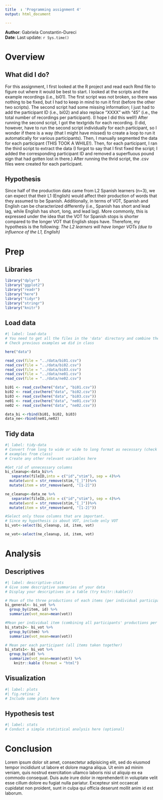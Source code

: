 ```yaml
---
title  : 'Programming assignment 4'
output: html_document

---
```


**Author**: Gabriela Constantin-Dureci  
**Date**: Last update: `r Sys.time()`


# Overview

<!-- 
  Talk briefly about what you did here 
  Describe your hypotheses
-->

## What did I do?

For this assignment, I first looked at the R project and read each Rmd file to figure out where it would be best to start. I looked at the scripts and the example recordings (i.e., bi01). The first script was not broken, so there was nothing to be fixed, but I had to keep in mind to run it first (before the other two scripts). The second script had some missing information; I just had to add the participant ID (i.e., bi02) and also replace "XXXX" with "45" (i.e., the total number of recordings per participant). (I hope I did this well!) After running the second script, I got the textgrids for each recording. (I did, however, have to run the second script individually for each participant, so I wonder if there is a way (that I might have missed) to create a loop to run it automatically for various participants). Then, I manually segmented the data for each participant (THIS TOOK A WHILE!). Then, for each participant, I ran the third script to extract the data (I forgot to say that I first fixed the script; I added the corresponding participant ID and removed a superfluous pound sign that had gotten lost in there.) After running the thrid script, the .csv files were created for each participant.

## Hypothesis

Since half of the production data came from L2 Spanish learners (n=3), we can expect that their L1 (English) would affect their production of words that they assumed to be Spanish. Additionally, in terms of VOT, Spanish and English can be characterized differently (i.e., Spanish has short and lead lag, while English has short, long, and lead lag). More commonly, this is expressed under the idea that the VOT for Spanish stops is shorter compared to the longer VOT that English stops have. Therefore, my hypothesis is the following: *The L2 learners will have longer VOTs (due to influence of the L1, English)* 

# Prep

## Libraries

```r
library("dplyr")   
library("ggplot2") 
library("readr")   
library("here")    
library("tidyr")
library("stringr")
library("knitr")

```

## Load data

```r
#| label: load-data
# You need to get all the files in the 'data' directory and combine them
# Check previous examples we did in class 

here("data")

read_csv(file = "../data/bi01.csv")
read_csv(file = "../data/bi02.csv")
read_csv(file = "../data/bi03.csv")
read_csv(file = "../data/ne01.csv")
read_csv(file = "../data/ne02.csv")

bi01 <- read_csv(here("data", "bi01.csv"))
bi02 <- read_csv(here("data", "bi02.csv"))
bi03 <- read_csv(here("data", "bi03.csv"))
ne01 <- read_csv(here("data", "ne01.csv"))
ne02 <- read_csv(here("data", "ne02.csv"))

data_bi <-rbind(bi01, bi02, bi03)
data_ne<-rbind(ne01,ne02)
``` 

## Tidy data

```r
#| label: tidy-data
# Convert from long to wide or wide to long format as necessary (check 
# examples from class)
# Create any other relevant variables here 

#Get rid of unnecessary columns
bi_cleanup<-data_bi%>%
   separate(fileID,into = c("id","stim"), sep = 4)%>%
  mutate(word = str_remove(stim,"[_]"))%>%
  mutate(item = str_remove(word, "[1-2]"))

ne_cleanup<-data_ne %>% 
   separate(fileID,into = c("id","stim"), sep = 4)%>%
  mutate(word = str_remove(stim,"[_]"))%>%
  mutate(item = str_remove(word, "[1-2]"))

#Select only those columns that are important.
# Since my hypothesis is about VOT, include only VOT
bi_vot<-select(bi_cleanup, id, item, vot)

ne_vot<-select(ne_cleanup, id, item, vot)

```

# Analysis

## Descriptives

```r
#| label: descriptive-stats
# Give some descriptive summaries of your data 
# Display your descriptives in a table (try knitr::kable())

# Mean of the three productions of each items (per individual participant)
bi_general<- bi_vot %>% 
  group_by(item, id) %>% 
  summarize(vot_mean=mean(vot))

#Mean per individual item (combining all participants' productions per item)
bi_stats2<- bi_vot %>% 
  group_by(item) %>% 
  summarize(vot_mean=mean(vot))
```

```r
# Mean per each participant (all items taken together)
bi_stats1<- bi_vot %>% 
  group_by(id) %>% 
  summarize(vot_mean=mean(vot)) %>% 
    knitr::kable (format = "html")

```

## Visualization

```r
#| label: plots 
#| fig.retina: 2
# Include some plots here

```

<!-- 
Also include a professional looking figure illustrating an example of the acoustics 
of the production data, i.e., a plot generated in praat.
You decide what is relevant (something related to your hypothesis). 
Think about where this file should be located in your project. 
What location makes most sense in terms of organization? 
How will you access the file (path) from this .Rmd file?
If you need help consider the following sources: 
  - Search 'Rmarkdown image' on google, stackoverflow, etc.
  - Search the 'knitr' package help files in RStudio
  - Search the internet for HTML code (not recommended, but it works)
  - Check the code from my class presentations (may or may not be helpful)
-->

## Hypothesis test

```r
#| label: stats
# Conduct a simple statistical analysis here (optional)

```


# Conclusion

<!-- 
Revisit your hypotheses (refer to plots, figures, tables, statistical tests, 
etc.)

Reflect on the entire process. 
What did you enjoy? What did you hate? What did you learn? 
What would you do differently?
-->

Lorem ipsum dolor sit amet, consectetur adipisicing elit, sed do eiusmod
tempor incididunt ut labore et dolore magna aliqua. Ut enim ad minim veniam,
quis nostrud exercitation ullamco laboris nisi ut aliquip ex ea commodo
consequat. Duis aute irure dolor in reprehenderit in voluptate velit esse
cillum dolore eu fugiat nulla pariatur. Excepteur sint occaecat cupidatat non
proident, sunt in culpa qui officia deserunt mollit anim id est laborum.

</br></br>

